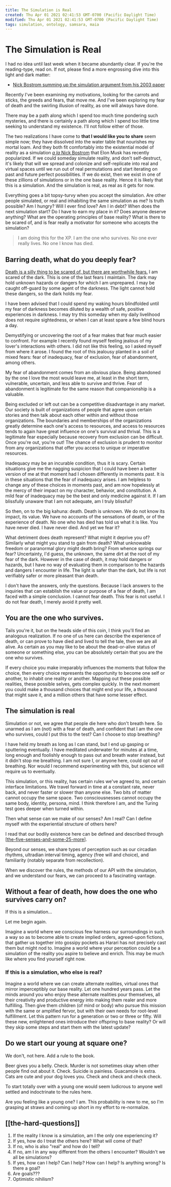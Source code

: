 ```yaml
---
title: The Simulation is Real
created: Thu Apr 01 2021 02:41:53 GMT-0700 (Pacific Daylight Time)
modified: Thu Apr 01 2021 02:41:53 GMT-0700 (Pacific Daylight Time)
tags: simulation, ontology, samsara, maia
---
```


# The Simulation is Real

I had no idea until last week when it became abundantly clear. If you're the reading-type, read on. If not, please find a more engrossing dive into this light and dark matter:

- [Nick Bostrom summing up the simulation argument from his 2003 paper](https://youtu.be/nnl6nY8YKHs)

Recently I've been examining my motivations, looking for the carrots and sticks, the greeds and fears, that move me. And I've been exploring my fear of death and the swirling illusion of reality, as one will always have done.

There may be a path along which I spend too much time pondering such mysteries, and there is certainly a path along which I spend too little time seeking to understand my existence. I'll not follow either of those.

The two realizations I have come to **that I would like you to share** seem simple now; they have dissolved into the water table that nourishes my mortal loam. And they both fit comfortably into the existential model of reality as a simulation [_a la_ Nick Bostrom](http://www.simulation-argument.com/simulation.html) that Elon Musk has recently popularized. If we could someday simulate reality, and don't self-destruct, it's likely that will we spread and colonize and self-replicate into real and virtual spaces until we run out of real permutations and start iterating on past and future perfect possibilities. If we do exist, then we exist in one of these zillions of simulations or in the one base reality. Hence it is likely that this is a simulation. And the simulation is real, as real as it gets for now.

Everything goes a bit topsy-turvy when you accept the simulation. Are other people simulated, or real and inhabiting the same simulation as me? Is truth possible? Am I hungry? Will I ever find love? Am I in debt? When does the next simulation start? Do I have to earn my place in it? Does anyone deserve anything? What are the operating principles of base reality? What is there to be scared of, and is fear really a motivator for someone who accepts the simulation?

> I am doing this for the XP.
> I am the one who survives.
> No one ever really lives.
> No one I know has died.

## Barring death, what do you deeply fear?

[Death is a silly thing to be scared of, but there are worthwhile fears.](https://itun.es/us/YldXw.l) I am scared of the dark. This is one of the last fears I maintain. The dark may hold unknown hazards or dangers for which I am unprepared. I may be caught off-guard by some agent of the darkness. The light cannot hold these dangers, so the dark holds my fear.

I have been advised that I could spend my waking hours blindfolded until my fear of darkness becomes diluted by a wealth of safe, positive experiences in darkness. I may try this someday when my daily livelihood does not require sightedness, or when I can at least spare a few blind hours a day.

Demystifying or uncovering the root of a fear makes that fear much easier to confront. For example I recently found myself feeling jealous of my lover's interactions with others. I did not like this feeling, so I asked myself from where it arose. I found the root of this jealousy planted in a soil of mixed fears: fear of inadequacy, fear of exclusion, fear of abandonment, among others.

My fear of abandonment comes from an obvious place. Being abandoned by the one I love the most would leave me, at least in the short term, vulnerable, uncertain, and less able to survive and thrive. Fear of abandonment is legitimate for the same reason that companionship is a valuable.

Being excluded or left out can be a competitive disadvantage in any market. Our society is built of organizations of people that agree upon certain stories and then talk about each other within and without those organizations. The boundaries and memberships of the organizations greatly determine each one's access to resources, and access to resources tends to again have great influence on one's survival and thrival. This is a legitimate fear especially because recovery from exclusion can be difficult. Once you're out, you're out! The chance of exclusion is prudent to monitor from any organizations that offer you access to unique or imperative resources.

Inadequacy may be an incurable condition, thus it is scary. Certain situations give me the nagging suspicion that I could have been a better version of me at that moment had I chosen differently in moments past. It is in these situations that the fear of inadequacy arises. I am helpless to change any of these choices in moments past, and am now hopelessly at the mercy of their impact on my character, behavior, and constitution. A mild fear of inadequacy may be the best and only medicine against it. If I am blissfully unaware that I am not adequate, am I truly blissful?

So then, on to the big kahuna: death. Death is unknown. We do not know its impact, its value. We have no accounts of the sensations of death, or of the experience of death. No one who has died has told us what it is like. You have never died. I have never died. And yet we fear it?

What detriment does death represent? What might it deprive you of? Similarly what might you stand to gain from death? What unknowable freedom or paranormal glory might death bring? From whence springs our fear? Uncertainty, I'd guess, the unknown, the same dirt at the root of my fear of the dark. However in the case of death, it may hold dangers or hazards, but I have no way of evaluating them in comparison to the hazards and dangers I encounter in life. The light is safer than the dark, but life is not verifiably safer or more pleasant than death.

I don't have the answers, only the questions. Because I lack answers to the inquiries that can establish the value or purpose of a fear of death, I am faced with a simple conclusion. I cannot fear death. This fear is not useful. I do not fear death, I merely avoid it pretty well.

## You are the one who survives.

Tails you're it, but on the heads side of this coin, I think you'll find an analogous realization. If no one of us here can describe the experience of death, or can prove to have died and lived to tell the tale, then we are all alive. As certain as you may like to be about the dead-or-alive status of someone or something else, you can be absolutely certain that you are the one who survives.

If every choice you make irreparably influences the moments that follow the choice, then every choice represents the opportunity to become one self or another, to inhabit one reality or another. Mapping out these possible realities, these possible selves, gets complex quickly. In the next moment you could make a thousand choices that might end your life, a thousand that might save it, and a million others that have some lesser effect.

## The simulation is real

Simulation or not, we agree that people die here who don't breath here.
So unarmed as I am (not) with a fear of death, and confident that I am the one who survives, could I put this to the test? Can I choose to stop breathing?

I have held my breath as long as I can stand, but I end up gasping or sputtering eventually. I have meditated underwater for minutes at a time, long enough and foolishly enough to pass out and breath water instead, but it didn't stop me breathing. I am not sure I, or anyone here, could opt out of breathing. Nor would I recommend experimenting with this, but science will require us to eventually.

This simulation, or this reality, has certain rules we've agreed to, and certain interface limitations. We travel forward in time at a constant rate, never back, and never faster or slower than anyone else. Two bits of matter cannot occupy the same space. Two consciousnesses cannot occupy the same body, identity, persona, mind. I think therefore I am, and the Turing test goes deeper when turned within.

Then what sense can we make of our senses? Am I real? Can I define myself with the experiential structure of others here?

I read that our bodily existence here can be defined and described through [[the-five-senses-and-some-25-more]].

Beyond our senses, we share types of perception such as our circadian rhythms, ultradian interval timing, agency (free will and choice), and familiarity (notably separate from recollection).

When we discover the rules, the methods of our API with the simulation, and we understand our fears, we can proceed to a fascinating vantage.

## Without a fear of death, how does the one who survives carry on?

If this is a simulation…

Let me begin again.

Imagine a world where we conscious few harness our surroundings in such a way so as to become able to create implied orders, agreed-upon fictions, that gather us together into gossipy pockets as Harari has not precisely cast them but might nod to. Imagine a world where your perception could be a simulation of the reality you aspire to believe and enrich. This may be much like where you find yourself right now.

### If this is a simulation, who else is real?

Imagine a world where we can create alternate realities, virtual ones that mirror imperceptibly our base reality. Let one hundred years pass. Let the minds around you who enjoy these alternate realities pour themselves, all their creativity and productive energy into making them realer and more fulfilling. Then give them children (of mind or body) who pursue this mission with the same or amplified fervor, but with their own needs for root-level fulfillment. Let this pattern run for a generation or two or three or fifty. Will these new, enlightened ones introduce their offspring to base reality? Or will they skip some steps and start them with the latest update?

## Do we start our young at square one?

We don't, not here. Add a rule to the book.

Beer gives you a belly. Check.
Murder is not sometimes okay when other people find out about it. Check.
Suicide is painless. Guacamole is extra. Cats are cute and your dog loves you. Check and check and check check.

To start totally over with a young one would seem ludicrous to anyone well settled and indoctrinate to the rules here.

Are you feeling like a young one? I am. This probability is new to me, so I'm grasping at straws and coming up short in my effort to re-normalize.

## [[the-hard-questions]]

1. If the reality I know is a simulation, am I the only one experiencing it?
2. If yes, how do I treat the others here? What will come of that?
3. If no, who is also "real" and how do I tell?
4. If no, am I in any way different from the others I encounter? Wouldn't we all be simulations?
5. If yes, how can I help? Can I help? How can I help? Is anything wrong? Is there a goal?
6. Are goals???
7. Optimistic nihilism?

[//begin]: # "Autogenerated link references for markdown compatibility"
[the-five-senses-and-some-25-more]: the-five-senses-and-some-25-more "the five senses and some 25 more"
[//end]: # "Autogenerated link references"